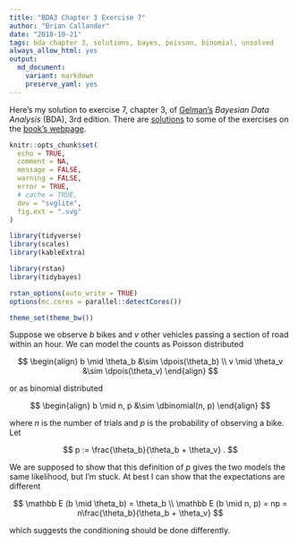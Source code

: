 ```yaml
---
title: "BDA3 Chapter 3 Exercise 7"
author: "Brian Callander"
date: "2018-10-21"
tags: bda chapter 3, solutions, bayes, poisson, binomial, unsolved 
always_allow_html: yes
output: 
  md_document:
    variant: markdown
    preserve_yaml: yes
---
```


Here's my solution to exercise 7, chapter 3, of [Gelman's](https://andrewgelman.com/) *Bayesian Data Analysis* (BDA), 3rd edition. There are [solutions](http://www.stat.columbia.edu/~gelman/book/solutions.pdf) to some of the exercises on the [book's webpage](http://www.stat.columbia.edu/~gelman/book/).

<!--more-->

<div style="display:none">
  $\DeclareMathOperator{\dbinomial}{Binomial}
   \DeclareMathOperator{\dbern}{Bernoulli}
   \DeclareMathOperator{\dpois}{Poisson}
   \DeclareMathOperator{\dnorm}{Normal}
   \DeclareMathOperator{\dt}{t}
   \DeclareMathOperator{\dcauchy}{Cauchy}
   \DeclareMathOperator{\dexponential}{Exp}
   \DeclareMathOperator{\duniform}{Uniform}
   \DeclareMathOperator{\dgamma}{Gamma}
   \DeclareMathOperator{\dinvgamma}{InvGamma}
   \DeclareMathOperator{\invlogit}{InvLogit}
   \DeclareMathOperator{\logit}{Logit}
   \DeclareMathOperator{\ddirichlet}{Dirichlet}
   \DeclareMathOperator{\dbeta}{Beta}$
</div>

```r
knitr::opts_chunk$set(
  echo = TRUE,
  comment = NA,
  message = FALSE,
  warning = FALSE,
  error = TRUE,
  # cache = TRUE,
  dev = "svglite",
  fig.ext = ".svg" 
)

library(tidyverse)
library(scales)
library(kableExtra)

library(rstan)
library(tidybayes)

rstan_options(auto_write = TRUE)
options(mc.cores = parallel::detectCores())

theme_set(theme_bw())

```

Suppose we observe $b$ bikes and $v$ other vehicles passing a section of road within an hour. We can model the counts as Poisson distributed 

$$
\begin{align}
  b \mid \theta_b &\sim \dpois(\theta_b)
  \\
  v \mid \theta_v &\sim \dpois(\theta_v)
\end{align}
$$

or as binomial distributed

$$
\begin{align}
  b \mid n, p &\sim \dbinomial(n, p)
\end{align}
$$

where $n$ is the number of trials and $p$ is the probability of observing a bike. Let 

$$
p := \frac{\theta_b}{\theta_b + \theta_v}
.
$$

We are supposed to show that this definition of $p$ gives the two models the same likelihood, but I'm stuck. 
At best I can show that the expectations are different

$$
\mathbb E (b \mid \theta_b) = \theta_b
\\
\mathbb E (b \mid n, p) = np = n\frac{\theta_b}{\theta_b + \theta_v}
$$

which suggests the conditioning should be done differently.
